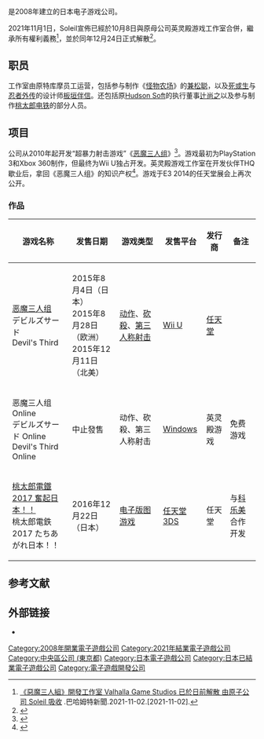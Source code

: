 {{NoteTA
| G1=Games
}}
{{Infobox company
| name= 英灵殿游戏工作室
| company_name_en = Valhalla Game Studios
| native_name = 株式会社ヴァルハラゲームスタジオ
| native_name_lang = ja
| type = [[株式会社|株式会社]]
| fate = 併入Soleil
| successor = {{lj|Soleil|ソレイユ (ゲーム会社)}}
| foundation = 2008年
| defunct = 2021年12月24日
| founder = 兼松聰
| key_people = [[板垣伴信|板垣伴信]]
| location = 日本[[东京都|东京都]][[中央區_(東京都)|中央区]]
| industry = [[电子游戏业|电子游戏业]]
| products = [[电子游戏|电子游戏]]
| parent = Wake Up Interactive
| num_employees = 60人（2010年9月）
}}

{{Vgname2|英灵殿游戏工作室|ja=ヴァルハラゲームスタジオ|en=Valhalla Game Studios}}是2008年建立的日本电子游戏公司。

2021年11月1日，Soleil宣佈已經於10月8日與原母公司英灵殿游戏工作室合併，繼承所有權利義務<ref>[https://gnn.gamer.com.tw/detail.php?sn=223396 《惡魔三人組》開發工作室 Valhalla Game Studios 已於日前解散 由原子公司 Soleil 吸收] {{Wayback|url=https://gnn.gamer.com.tw/detail.php?sn=223396 |date=20211103175810 }}.巴哈姆特新聞.2021-11-02.[2021-11-02].</ref>，並於同年12月24日正式解散<ref>{{Cite web |date= |url=http://www.valhallagamestudios.com/jp/JPN_Information%20on%20merger%20and%20procedures_20211207.pdf |title=合併のご案内および諸手続について |format=PDF |publisher=株式会社ヴァルハラゲームスタジオ |accessdate=2022-01-02 |archive-date=2021-12-08 |archive-url=https://web.archive.org/web/20211208233843/http://www.valhallagamestudios.com/jp/JPN_Information%20on%20merger%20and%20procedures_20211207.pdf |dead-url=no }}</ref>。

== 职员 ==
工作室由原特库摩员工运营，包括参与制作《[[怪物农场|怪物农场]]》的[[兼松聪|兼松聪]]，以及[[死或生|死或生]]与[[忍者外传|忍者外传]]的设计师[[板垣伴信|板垣伴信]]。还包括原[[Hudson_Soft|Hudson Soft]]的执行董事[[辻尚之|辻尚之]]以及参与制作[[桃太郎电铁|桃太郎电铁]]的部分人员。

== 项目 ==
公司从2010年起开发“超暴力射击游戏”《[[恶魔三人组|恶魔三人组]]》<ref>{{cite news|last1=McWhertor|first1=Michael|title=Ninja Gaiden Creators Reveal Devil's Third, The Bloody New Shooter From Valhalla|url=http://kotaku.com/5561355/ninja-gaiden-creators-reveals-devils-third-the-bloody-new-shooter-from-valhalla|publisher=[[Kotaku|Kotaku]]|date=6 November 2010|accessdate=2015-08-30|archive-date=2018-11-14|archive-url=https://web.archive.org/web/20181114134526/https://kotaku.com/5561355/ninja-gaiden-creators-reveals-devils-third-the-bloody-new-shooter-from-valhalla|dead-url=no}}</ref>。游戏最初为PlayStation 3和Xbox 360制作，但最终为Wii U独占开发。英灵殿游戏工作室在开发伙伴THQ歇业后，拿回《恶魔三人组》的知识产权<ref>{{cite news|last1=Purchese|first1=Robert|title=Devil's Third rights returned to Itagaki and Valhalla Game Studios|url=http://www.eurogamer.net/articles/2012-07-04-devils-third-rights-returned-to-itagaki-and-valhalla-game-studios|publisher=[[Eurogamer|Eurogamer]]|date=4 July 2012|accessdate=2015-08-30|archive-date=2021-01-19|archive-url=https://web.archive.org/web/20210119215119/https://www.eurogamer.net/articles/2012-07-04-devils-third-rights-returned-to-itagaki-and-valhalla-game-studios|dead-url=no}}</ref>。游戏于E3 2014的任天堂展会上再次公开。

=== 作品 ===
{| class="wikitable" border="1" style="width: 100%;"
|-
! 游戏名称
! 发售日期
! 游戏类型
! 发售平台
! 发行商
! 备注
|-
| [[恶魔三人组|恶魔三人组]]<br>デビルズサード<br>Devil's Third
| 2015年8月4日（日本）<br>2015年8月28日（欧洲）<br>2015年12月11日（北美）
| [[动作游戏|动作]]、[[砍殺遊戲|砍殺]]、[[第三人称射击游戏|第三人称射击]]
| [[Wii_U|Wii U]]
| [[任天堂|任天堂]]
| 
|-
| 恶魔三人组Online<br>デビルズサード Online<br>Devil's Third Online
| 中止發售
| 动作、砍殺、第三人称射击
| [[Windows|Windows]]
| 英灵殿游戏
| 免费游戏
|-
| [[桃太郎電鐵_2017_奮起日本！！|桃太郎電鐵 2017 奮起日本！！]]<br>桃太郎電鉄2017 たちあがれ日本！！
| 2016年12月22日（日本）
| [[圖版遊戲|电子版图游戏]]
| [[任天堂3DS|任天堂3DS]]
| 任天堂
| 与[[科乐美|科乐美]]合作开发
|}

== 参考文献 ==
{{Reflist}}

== 外部链接 ==
* {{Official|http://www.valhallagamestudiosinternational.com/}}

{{DEFAULTSORT:Valhalla Game Studios}}
[[Category:2008年開業電子遊戲公司|Category:2008年開業電子遊戲公司]]
[[Category:2021年結業電子遊戲公司|Category:2021年結業電子遊戲公司]]
[[Category:中央區公司_(東京都)|Category:中央區公司 (東京都)]]
[[Category:日本電子遊戲公司|Category:日本電子遊戲公司]]
[[Category:日本已結業電子遊戲公司|Category:日本已結業電子遊戲公司]]
[[Category:電子遊戲開發公司|Category:電子遊戲開發公司]]